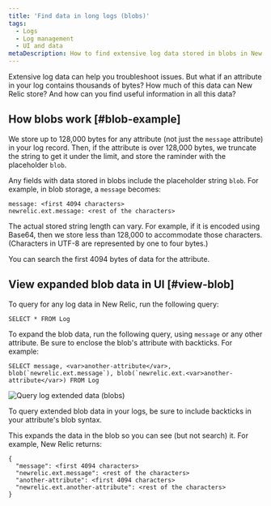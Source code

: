 ```yaml
---
title: 'Find data in long logs (blobs)'
tags:
  - Logs
  - Log management
  - UI and data
metaDescription: How to find extensive log data stored in blobs in New Relic.
---
```


Extensive log data can help you troubleshoot issues. But what if an attribute in your log contains thousands of bytes? How much of this data can New Relic store? And how can you find useful information in all this data? 

## How blobs work [#blob-example]

We store up to 128,000 bytes for any attribute (not just the `message` attribute) in your log record. Then, if the attribute is over 128,000 bytes, we truncate the string to get it under the limit, and store the raminder with the placeholder `blob`.

Any fields with data stored in blobs include the placeholder string `blob`. For example, in blob storage, a `message` becomes:

```
message: <first 4094 characters>
newrelic.ext.message: <rest of the characters>
```

The actual stored string length can vary. For example, if it is encoded using Base64, then we store less than 128,000 to accommodate those characters. (Characters in UTF-8 are represented by one to four bytes.)

You can search the first 4094 bytes of data for the attribute. 

## View expanded blob data in UI [#view-blob]

To query for any log data in New Relic, run the following query:

```
SELECT * FROM Log
```

To expand the blob data, run the following query, using `message` or any other attribute. Be sure to enclose the blob's attribute with backticks. For example:

```
SELECT message, <var>another-attribute</var>, blob(`newrelic.ext.message`), blob(`newrelic.ext.<var>another-attribute</var>) FROM Log
```

![Query log extended data (blobs)](./images/log-blob-query.png "Query log extended data (blobs)")

<figcaption>
  To query extended blob data in your logs, be sure to include backticks in your attribute's blob syntax.
</figcaption>

This expands the data in the blob so you can see (but not search) it. For example, New Relic returns:

```
{
  "message": <first 4094 characters>
  "newrelic.ext.message": <rest of the characters> 
  "another-attribute": <first 4094 characters>
  "newrelic.ext.another-attribute": <rest of the characters>
}
